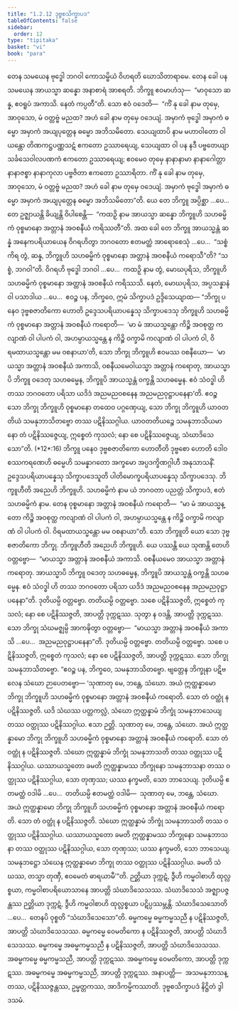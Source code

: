 ```yaml
---
title: "1.2.12 ဒုဗ္ဗစသိက္ခာပဒ"
tableOfContents: false
sidebar:
  order: 12
type: "tipitaka"
basket: "vi"
book: "para"
---
```



<DynamicBreadcrumb />

<Division number="424" book="para" e="ch" v="1" p="271">

<Paragraph number="1729" book="para">
တေန သမယေန ဗုဒ္ဓေါ ဘဂဝါ ကောသမ္ဗိယံ ဝိဟရတိ ဃောသိတာရာမေ. တေန ခေါ ပန သမယေန အာယသ္မာ ဆန္နော အနာစာရံ အာစရတိ. ဘိက္ခူ ဧဝမာဟံသု—  “မာဝုသော ဆန္န, ဧဝရူပံ အကာသိ. နေတံ ကပ္ပတီ”တိ. သော ဧဝံ ဝဒေတိ—  “ကိံ နု ခေါ နာမ တုမှေ, အာဝုသော, မံ ဝတ္တဗ္ဗံ မညထ? အဟံ ခေါ နာမ တုမှေ ဝဒေယျံ. အမှာကံ ဗုဒ္ဓေါ အမှာကံ ဓမ္မော အမှာကံ အယျပုတ္တေန ဓမ္မော အဘိသမိတော. သေယျထာပိ နာမ မဟာဝါတော ဝါယန္တော တိဏကဋ္ဌပဏ္ဏသဋံ ဧကတော ဥဿာရေယျ, သေယျထာ ဝါ ပန နဒီ ပဗ္ဗတေယျာ သင်္ခသေဝါလပဏကံ ဧကတော ဥဿာရေယျ; ဧဝမေဝ တုမှေ နာနာနာမာ နာနာဂေါတ္တာ နာနာဇစ္စာ နာနာကုလာ ပဗ္ဗဇိတာ ဧကတော ဥဿာရိတာ. ကိံ နု ခေါ နာမ တုမှေ, အာဝုသော, မံ ဝတ္တဗ္ဗံ မညထ? အဟံ ခေါ နာမ တုမှေ ဝဒေယျံ. အမှာကံ ဗုဒ္ဓေါ အမှာကံ ဓမ္မော အမှာကံ အယျပုတ္တေန ဓမ္မော အဘိသမိတော”တိ. ယေ တေ ဘိက္ခူ အပ္ပိစ္ဆာ …ပေ…  တေ ဥဇ္ဈာယန္တိ ခိယျန္တိ ဝိပါစေန္တိ—  “ကထဉှိ နာမ အာယသ္မာ ဆန္နော ဘိက္ခူဟိ သဟဓမ္မိကံ ဝုစ္စမာနော အတ္တာနံ အဝစနီယံ ကရိဿတီ”တိ.
</Paragraph>

<Paragraph number="1730" book="para">
အထ ခေါ တေ ဘိက္ခူ အာယသ္မန္တံ ဆန္နံ အနေကပရိယာယေန ဝိဂရဟိတွာ ဘဂဝတော ဧတမတ္ထံ အာရောစေသုံ …ပေ…  “သစ္စံ ကိရ တွံ, ဆန္န, ဘိက္ခူဟိ သဟဓမ္မိကံ ဝုစ္စမာနော အတ္တာနံ အဝစနီယံ ကရောသီ”တိ? “သစ္စံ, ဘဂဝါ”တိ. ဝိဂရဟိ ဗုဒ္ဓေါ ဘဂဝါ …ပေ…  ကထဉှိ နာမ တွံ, မောဃပုရိသ, ဘိက္ခူဟိ သဟဓမ္မိကံ ဝုစ္စမာနော အတ္တာနံ အဝစနီယံ ကရိဿသိ. နေတံ, မောဃပုရိသ, အပ္ပသန္နာနံ ဝါ ပသာဒါယ …ပေ…  ဧဝဉ္စ ပန, ဘိက္ခဝေ, ဣမံ သိက္ခာပဒံ ဥဒ္ဒိသေယျာထ—
</Paragraph>

</Division>
<Division number="425" book="para" e="ch" v="1" p="271">

<Paragraph number="1731" book="para">
<Emphasis>“ဘိက္ခု ပနေဝ ဒုဗ္ဗစဇာတိကော ဟောတိ ဥဒ္ဒေသပရိယာပန္နေသု သိက္ခာပဒေသု ဘိက္ခူဟိ သဟဓမ္မိကံ ဝုစ္စမာနော အတ္တာနံ အဝစနီယံ ကရောတိ—  ‘မာ မံ အာယသ္မန္တော ကိဉ္စိ အဝစုတ္ထ ကလျာဏံ ဝါ ပါပကံ ဝါ, အဟမ္ပာယသ္မန္တေ န ကိဉ္စိ ဝက္ခာမိ ကလျာဏံ ဝါ ပါပကံ ဝါ, ဝိရမထာယသ္မန္တော မမ ဝစနာယာ’တိ, သော ဘိက္ခု ဘိက္ခူဟိ ဧဝမဿ ဝစနီယော—  ‘မာယသ္မာ အတ္တာနံ အဝစနီယံ အကာသိ, ဝစနီယမေဝါယသ္မာ အတ္တာနံ ကရောတု, အာယသ္မာပိ ဘိက္ခူ ဝဒေတု သဟဓမ္မေန, ဘိက္ခူပိ အာယသ္မန္တံ ဝက္ခန္တိ သဟဓမ္မေန. ဧဝံ သံဝဒ္ဓါ ဟိ တဿ ဘဂဝတော ပရိသာ ယဒိဒံ အညမညဝစနေန အညမညဝုဋ္ဌာပနေနာ’တိ. ဧဝဉ္စ သော ဘိက္ခု ဘိက္ခူဟိ ဝုစ္စမာနော တထေဝ ပဂ္ဂဏှေယျ, သော ဘိက္ခု ဘိက္ခူဟိ ယာဝတတိယံ သမနုဘာသိတဗ္ဗော တဿ ပဋိနိဿဂ္ဂါယ. ယာဝတတိယဉ္စေ သမနုဘာသိယမာနော တံ ပဋိနိဿဇ္ဇေယျ, ဣစ္စေတံ ကုသလံ; နော စေ ပဋိနိဿဇ္ဇေယျ, သံဃာဒိသေသော”</Emphasis>တိ. (*12*:<Emphasis>16</Emphasis>)
</Paragraph>

</Division>
<Division number="426" book="para" e="ch" v="1" p="272">

<Paragraph number="1732" book="para">
<Emphasis>ဘိက္ခူ ပနေဝ ဒုဗ္ဗစဇာတိကော ဟောတီ</Emphasis>တိ ဒုဗ္ဗစော ဟောတိ ဒေါဝစဿကရဏေဟိ ဓမ္မေဟိ သမန္နာဂတော အက္ခမော အပ္ပဒက္ခိဏဂ္ဂါဟီ အနုသာသနိံ.
</Paragraph>

<Paragraph number="1733" book="para">
<Emphasis>ဥဒ္ဒေသပရိယာပန္နေသု သိက္ခာပဒေသူ</Emphasis>တိ ပါတိမောက္ခပရိယာပန္နေသု သိက္ခာပဒေသု.
</Paragraph>

<Paragraph number="1734" book="para">
<Emphasis>ဘိက္ခူဟီ</Emphasis>တိ အညေဟိ ဘိက္ခူဟိ.
</Paragraph>

<Paragraph number="1735" book="para">
<Emphasis>သဟဓမ္မိကံ</Emphasis> နာမ ယံ ဘဂဝတာ ပညတ္တံ သိက္ခာပဒံ, ဧတံ သဟဓမ္မိကံ နာမ.
</Paragraph>

<Paragraph number="1736" book="para">
တေန ဝုစ္စမာနော အတ္တာနံ အဝစနီယံ ကရောတိ—  “မာ မံ အာယသ္မန္တော ကိဉ္စိ အဝစုတ္ထ ကလျာဏံ ဝါ ပါပကံ ဝါ, အဟမ္ပာယသ္မန္တေ န ကိဉ္စိ ဝက္ခာမိ ကလျာဏံ ဝါ ပါပကံ ဝါ. ဝိရမထာယသ္မန္တော မမ ဝစနာယာ”တိ.
</Paragraph>

<Paragraph number="1737" book="para">
<Emphasis>သော ဘိက္ခူ</Emphasis>တိ ယော သော ဒုဗ္ဗစဇာတိကော ဘိက္ခု.
</Paragraph>

<Paragraph number="1738" book="para">
<Emphasis>ဘိက္ခူဟီ</Emphasis>တိ အညေဟိ ဘိက္ခူဟိ. ယေ ပဿန္တိ ယေ သုဏန္တိ တေဟိ ဝတ္တဗ္ဗော—  “မာယသ္မာ အတ္တာနံ အဝစနီယံ အကာသိ. ဝစနီယမေဝ အာယသ္မာ အတ္တာနံ ကရောတု. အာယသ္မာပိ ဘိက္ခူ ဝဒေတု သဟဓမ္မေန, ဘိက္ခူပိ အာယသ္မန္တံ ဝက္ခန္တိ သဟဓမ္မေန. ဧဝံ သံဝဒ္ဓါ ဟိ တဿ ဘဂဝတော ပရိသာ ယဒိဒံ အညမညဝစနေန အညမညဝုဋ္ဌာပနေနာ”တိ. ဒုတိယမ္ပိ ဝတ္တဗ္ဗော. တတိယမ္ပိ ဝတ္တဗ္ဗော. သစေ ပဋိနိဿဇ္ဇတိ, ဣစ္စေတံ ကုသလံ; နော စေ ပဋိနိဿဇ္ဇတိ, အာပတ္တိ ဒုက္ကဋဿ. သုတွာ န ဝဒန္တိ, အာပတ္တိ ဒုက္ကဋဿ. သော ဘိက္ခု သံဃမဇ္ဈမ္ပိ အာကဍ္ဎိတွာ ဝတ္တဗ္ဗော—  “မာယသ္မာ အတ္တာနံ အဝစနီယံ အကာသိ …ပေ…  အညမညဝုဋ္ဌာပနေနာ”တိ. ဒုတိယမ္ပိ ဝတ္တဗ္ဗော. တတိယမ္ပိ ဝတ္တဗ္ဗော. သစေ ပဋိနိဿဇ္ဇတိ, ဣစ္စေတံ ကုသလံ; နော စေ ပဋိနိဿဇ္ဇတိ, အာပတ္တိ ဒုက္ကဋဿ. သော ဘိက္ခု သမနုဘာသိတဗ္ဗော. “ဧဝဉ္စ ပန, ဘိက္ခဝေ, သမနုဘာသိတဗ္ဗော. ဗျတ္တေန ဘိက္ခုနာ ပဋိဗလေန သံဃော ဉာပေတဗ္ဗော—
</Paragraph>

</Division>
<Division number="427" book="para" e="ch" v="1" p="273">

<Paragraph number="1739" book="para">
‘သုဏာတု မေ, ဘန္တေ, သံဃော. အယံ ဣတ္ထန္နာမော ဘိက္ခု ဘိက္ခူဟိ သဟဓမ္မိကံ ဝုစ္စမာနော အတ္တာနံ အဝစနီယံ ကရောတိ. သော တံ ဝတ္ထုံ န ပဋိနိဿဇ္ဇတိ. ယဒိ သံဃဿ ပတ္တကလ္လံ, သံဃော ဣတ္ထန္နာမံ ဘိက္ခုံ သမနုဘာသေယျ တဿ ဝတ္ထုဿ ပဋိနိဿဂ္ဂါယ. ဧသာ ဉတ္တိ.
</Paragraph>

<Paragraph number="1740" book="para">
သုဏာတု မေ, ဘန္တေ, သံဃော. အယံ ဣတ္ထန္နာမော ဘိက္ခု ဘိက္ခူဟိ သဟဓမ္မိကံ ဝုစ္စမာနော အတ္တာနံ အဝစနီယံ ကရောတိ. သော တံ ဝတ္ထုံ န ပဋိနိဿဇ္ဇတိ. သံဃော ဣတ္ထန္နာမံ ဘိက္ခုံ သမနုဘာသတိ တဿ ဝတ္ထုဿ ပဋိနိဿဂ္ဂါယ. ယဿာယသ္မတော ခမတိ ဣတ္ထန္နာမဿ ဘိက္ခုနော သမနုဘာသနာ တဿ ဝတ္ထုဿ ပဋိနိဿဂ္ဂါယ, သော တုဏှဿ; ယဿ နက္ခမတိ, သော ဘာသေယျ.
</Paragraph>

<Paragraph number="1741" book="para">
ဒုတိယမ္ပိ ဧတမတ္ထံ ဝဒါမိ …ပေ…  တတိယမ္ပိ ဧတမတ္ထံ ဝဒါမိ—  သုဏာတု မေ, ဘန္တေ, သံဃော. အယံ ဣတ္ထန္နာမော ဘိက္ခု ဘိက္ခူဟိ သဟဓမ္မိကံ ဝုစ္စမာနော အတ္တာနံ အဝစနီယံ ကရောတိ. သော တံ ဝတ္ထုံ န ပဋိနိဿဇ္ဇတိ. သံဃော ဣတ္ထန္နာမံ ဘိက္ခုံ သမနုဘာသတိ တဿ ဝတ္ထုဿ ပဋိနိဿဂ္ဂါယ. ယဿာယသ္မတော ခမတိ ဣတ္ထန္နာမဿ ဘိက္ခုနော သမနုဘာသနာ တဿ ဝတ္ထုဿ ပဋိနိဿဂ္ဂါယ, သော တုဏှဿ; ယဿ နက္ခမတိ, သော ဘာသေယျ.
</Paragraph>

<Paragraph number="1742" book="para">
သမနုဘဋ္ဌော သံဃေန ဣတ္ထန္နာမော ဘိက္ခု တဿ ဝတ္ထုဿ ပဋိနိဿဂ္ဂါယ. ခမတိ သံဃဿ, တသ္မာ တုဏှီ, ဧဝမေတံ ဓာရယာမီ’”တိ.
</Paragraph>

</Division>
<Division number="428" book="para" e="ch" v="1" p="273">

<Paragraph number="1743" book="para">
ဉတ္တိယာ ဒုက္ကဋံ, ဒွီဟိ ကမ္မဝါစာဟိ ထုလ္လစ္စယာ, ကမ္မဝါစာပရိယောသာနေ အာပတ္တိ သံဃာဒိသေသဿ. သံဃာဒိသေသံ အဇ္ဈာပဇ္ဇန္တဿ ဉတ္တိယာ ဒုက္ကဋံ, ဒွီဟိ ကမ္မဝါစာဟိ ထုလ္လစ္စယာ ပဋိပ္ပဿမ္ဘန္တိ.
</Paragraph>

<Paragraph number="1744" book="para">
<Emphasis>သံဃာဒိသေသော</Emphasis>တိ …ပေ…  တေနပိ ဝုစ္စတိ “သံဃာဒိသေသော”တိ.
</Paragraph>

</Division>
<Division number="429" book="para" e="ch" v="1" p="273">

<Paragraph number="1745" book="para">
ဓမ္မကမ္မေ ဓမ္မကမ္မသညီ န ပဋိနိဿဇ္ဇတိ, အာပတ္တိ သံဃာဒိသေသဿ.
</Paragraph>

<Paragraph number="1746" book="para">
ဓမ္မကမ္မေ ဝေမတိကော န ပဋိနိဿဇ္ဇတိ, အာပတ္တိ သံဃာဒိသေသဿ.
</Paragraph>

<Paragraph number="1747" book="para">
ဓမ္မကမ္မေ အဓမ္မကမ္မသညီ န ပဋိနိဿဇ္ဇတိ, အာပတ္တိ သံဃာဒိသေသဿ.
</Paragraph>

<Paragraph number="1748" book="para">
အဓမ္မကမ္မေ ဓမ္မကမ္မသညီ, အာပတ္တိ ဒုက္ကဋဿ.
</Paragraph>

<Paragraph number="1749" book="para">
အဓမ္မကမ္မေ ဝေမတိကော, အာပတ္တိ ဒုက္ကဋဿ.
</Paragraph>

<Paragraph number="1750" book="para">
အဓမ္မကမ္မေ အဓမ္မကမ္မသညီ, အာပတ္တိ ဒုက္ကဋဿ.
</Paragraph>

</Division>
<Division number="430" book="para" e="ch" v="1" p="274">

<Paragraph number="1751" book="para">
အနာပတ္တိ—  အသမနုဘာသန္တဿ, ပဋိနိဿဇ္ဇန္တဿ, ဥမ္မတ္တကဿ, အာဒိကမ္မိကဿာတိ.

</Paragraph>
</Division>

<Paragraph number="1752" type="center" book="para">
ဒုဗ္ဗစသိက္ခာပဒံ နိဋ္ဌိတံ ဒွါဒသမံ.
</Paragraph>